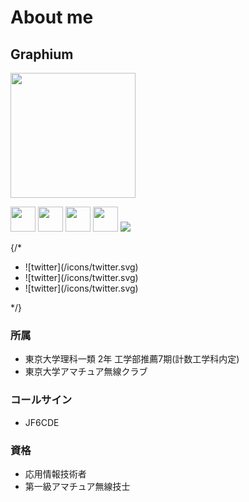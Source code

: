 # About me

## Graphium

<div>
  <img src="/GraphiumIcon.png" width="200px"></img>
</div>

<a href="https://twitter.com/graphium142857"><img src="/icons/twitter.svg" width="40px"></img></a>
<a href="https://github.com/Graphium314"><img src="/icons/github.svg" width="40px"></img></a>
<a href="https://misskey.io/@graphium142857"><img src="/icons/misskey_io.svg" width="40px"></img></a>
<a href="https://graphium314.hatenablog.com"><img src="/icons/hatenablog.svg" width="40px"></img></a>
<a href="https://atcoder.jp/users/Graphium314" target="_blank" title="Graphium314"><img src="https://img.shields.io/endpoint?url=https%3A%2F%2Fatcoder-badges.now.sh%2Fapi%2Fatcoder%2Fjson%2FGraphium314" /></a>

{/* <ul id="icon_list">
  <li>![twitter](/icons/twitter.svg)</li>
  <li>![twitter](/icons/twitter.svg)</li>
  <li>![twitter](/icons/twitter.svg)</li>
</ul> */}

### 所属
- 東京大学理科一類 2年 工学部推薦7期(計数工学科内定)
- 東京大学アマチュア無線クラブ

### コールサイン
- JF6CDE

### 資格
- 応用情報技術者
- 第一級アマチュア無線技士
